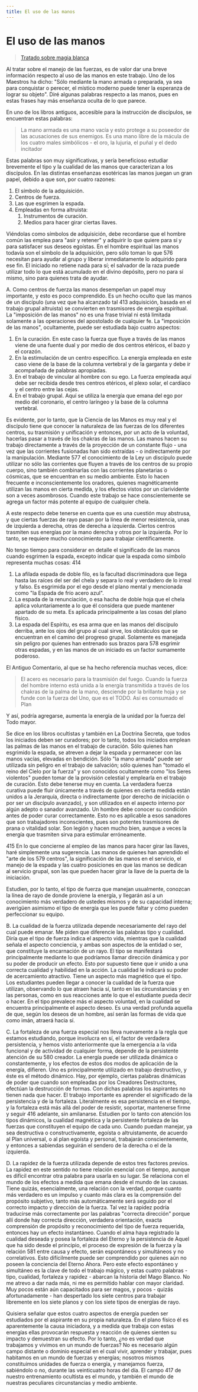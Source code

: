 ```yaml
---
title: El uso de las manos
---
```


# El uso de las manos

> [Tratado sobre magia blanca](/tratado-sobre-magia-blanca/regla-14#el-uso-de-las-manos)

Al tratar sobre el manejo de las fuerzas, es de valor dar una breve información respecto al uso de las manos en este trabajo. Uno de los Maestros ha dicho: "Sólo mediante la mano armada o preparada, ya sea para conquistar o perecer, el místico moderno puede tener la esperanza de lograr su objeto". Diré algunas palabras respecto a las manos, pues en estas frases hay más enseñanza oculta de lo que parece.

En uno de los libros antiguos, accesible para la instrucción de discípulos, se encuentran estas palabras:

> La mano armada es una mano vacía y esto protege a su poseedor de las acusaciones de sus enemigos. Es una mano libre de la mácula de los cuatro males simbólicos - el oro, la lujuria, el puñal y el dedo incitador

Estas palabras son muy significativas, y sería beneficioso estudiar brevemente el tipo y la cualidad de las manos que caracterizan a los discípulos. En las distintas enseñanzas esotéricas las manos juegan un gran papel, debido a que son, por cuatro razones:

1. El símbolo de la adquisición.
2. Centros de fuerza.
3. Las que esgrimen la espada.
4. Empleadas en forma altruista:
   1. Instrumentos de curación.
   2. Medios para hacer girar ciertas llaves.

Viéndolas como símbolos de adquisición, debe recordarse que el hombre común las emplea para "asir y retener" y adquirir lo que quiere para sí y para satisfacer sus deseos egoístas. En el hombre espiritual las manos todavía son el símbolo de la adquisición, pero sólo toman lo que <Pin lang="en">576</Pin> necesitan para ayudar al grupo y liberar inmediatamente lo adquirido para ese fin. El iniciado no retiene nada para sí; el salvador de la raza puede utilizar todo lo que está acumulado en el divino depósito, pero no para sí mismo, sino para quienes trata de ayudar.

A. Como centros de fuerza las manos desempeñan un papel muy importante, y esto es poco comprendido. Es un hecho oculto que las manos de un discípulo (una vez que ha alcanzado tal <Pin lang="es">413</Pin> adquisición, basada en el trabajo grupal altruista) se convierten en trasmisores de energía espiritual. La "imposición de las manos" no es una frase trivial ni está limitada solamente a las operaciones del apostolado de cualquier fe. La "imposición de las manos", ocultamente, puede ser estudiada bajo cuatro aspectos:

1. En la curación. En este caso la fuerza que fluye a través de las manos viene de una fuente dual y por medio de dos centros etéricos, el bazo y el corazón.
2. En la estimulación de un centro específico. La energía empleada en este caso viene de la base de la columna vertebral y de la garganta y debe ir acompañada de palabras apropiadas.
3. En el trabajo de vincular al hombre con su ego. La fuerza empleada aquí debe ser recibida desde tres centros etéricos, el plexo solar, el cardíaco y el centro entre las cejas.
4. En el trabajo grupal. Aquí se utiliza la energía que emana del ego por medio del coronario, el centro laríngeo y la base de la columna vertebral.

Es evidente, por lo tanto, que la Ciencia de las Manos es muy real y el discípulo tiene que conocer la naturaleza de las fuerzas de los diferentes centros, su trasmisión y unificación y entonces, por un acto de la voluntad, hacerlas pasar a través de los chakras de las manos. Las manos hacen su trabajo directamente a través de la proyección de un constante flujo - una vez que las corrientes fusionadas han sido extraídas - o indirectamente por la manipulación. Mediante <Pin lang="en">577</Pin> el conocimiento de la Ley un discípulo puede utilizar no sólo las corrientes que fluyen a través de los centros de su propio cuerpo, sino también combinarlas con las corrientes planetarias o cósmicas, que se encuentran en su medio ambiente. Esto lo hacen frecuente e inconscientemente los oradores, quienes magnéticamente utilizan las manos en cierta medida, y los efectos vistos por un clarividente son a veces asombrosos. Cuando este trabajo se hace conscientemente se agrega un factor más potente al equipo de cualquier chela.

A este respecto debe tenerse en cuenta que es una cuestión muy abstrusa, y que ciertas fuerzas de rayo pasan por la línea de menor resistencia, unas de izquierda a derecha, otras de derecha a izquierda. Ciertos centros trasmiten sus energías por la mano derecha y otros por la izquierda. Por lo tanto, se requiere mucho conocimiento para trabajar científicamente.

No tengo tiempo para considerar en detalle el significado de las manos cuando esgrimen la espada, excepto indicar que la espada como símbolo representa muchas cosas: <Pin lang="es">414</Pin>

1. La afilada espada de doble filo, es la facultad discriminadora que llega hasta las raíces del ser del chela y separa lo real y verdadero de lo irreal y falso. Es esgrimida por el ego desde el plano mental y mencionada como "la Espada de frío acero azul".
2. La espada de la renunciación, o esa hacha de doble hoja que el chela aplica voluntariamente a lo que él considera que puede mantener apartado de su meta. Es aplicada principalmente a las cosas del plano físico.
3. La espada del Espíritu, es esa arma que en las manos del discípulo derriba, ante los ojos del grupo al cual sirve, los obstáculos que se encuentran en el camino del progreso grupal. Solamente es manejada sin peligro por quienes han entrenado sus brazos para <Pin lang="en">578</Pin> esgrimir otras espadas, y en las manos de un iniciado es un factor sumamente poderoso.

El Antiguo Comentario, al que se ha hecho referencia muchas veces, dice:

> El acero es necesario para la trasmisión del fuego. Cuando la fuerza del hombre interno está unida a la energía transmitida a través de los chakras de la palma de la mano, desciende por la brillante hoja y se funde con la fuerza del Uno, que es el TODO. Así es consumado el Plan

Y así, podría agregarse, aumenta la energía de la unidad por la fuerza del Todo mayor.

Se dice en los libros ocultistas y también en La Doctrina Secreta, que todos los iniciados deben ser curadores; por lo tanto, todos los iniciados emplean las palmas de las manos en el trabajo de curación. Sólo quienes han esgrimido la espada, se atreven a dejar la espada y permanecer con las manos vacías, elevadas en bendición. Sólo "la mano armada" puede ser utilizada sin peligro en el trabajo de salvación; sólo quienes han "tomado el reino del Cielo por la fuerza" y son conocidos ocultamente como "los Seres violentos" pueden tomar de la provisión celestial y emplearla en el trabajo de curación. Esto debe tenerse muy en cuenta. La verdadera fuerza curativa puede fluir únicamente a través de quienes en cierta medida están unidos a la Jerarquía, directa o indirectamente (por derecho de iniciación o por ser un discípulo avanzado), y son utilizados en el aspecto interno por algún adepto o sanador avanzado. Un hombre debe conocer su condición antes de poder curar correctamente. Esto no es aplicable a esos sanadores que son trabajadores inconscientes, pues son potentes trasmisores de prana o vitalidad solar. Son legión y hacen mucho bien, aunque a veces la energía que trasmiten sirva para estimular erróneamente.

<p><Pin lang="es">415</Pin> En lo que concierne al empleo de las manos para hacer girar las llaves, haré simplemente una sugerencia. Las manos de quienes han aprendido el "arte de los <Pin lang="en">579</Pin> centros", la significación de las manos en el servicio, el manejo de la espada y las cuatro posiciones en que las manos se dedican al servicio grupal, son las que pueden hacer girar la llave de la puerta de la iniciación.</p>

Estudien, por lo tanto, el tipo de fuerza que manejan usualmente, conozcan la línea de rayo de donde proviene la energía, y llegarán así a un conocimiento más verdadero de ustedes mismos y de su capacidad interna; averigüen asimismo el tipo de energía que les puede faltar y cómo pueden perfeccionar su equipo.

B. La cualidad de la fuerza utilizada depende necesariamente del rayo del cual puede emanar. Me piden que diferencie las palabras tipo y cualidad. Diría que el tipo de fuerza indica el aspecto vida, mientras que la cualidad señala el aspecto conciencia, y ambas son aspectos de la entidad o ser, que constituye la encarnación de un rayo. El tipo se manifestará principalmente mediante lo que podríamos llamar dirección dinámica y por su poder de producir un efecto. Esto por supuesto tiene que ir unido a una correcta cualidad y habilidad en la acción. La cualidad le indicará su poder de acercamiento atractivo. Tiene un aspecto más magnético que el tipo. Los estudiantes pueden llegar a conocer la cualidad de la fuerza que utilizan, observando lo que atraen hacia sí, tanto en las circunstancias y en las personas, como en sus reacciones ante lo que el estudiante pueda decir o hacer. En el tipo prevalece más el aspecto voluntad, en la cualidad se encuentra principalmente el aspecto deseo. Es una verdad profunda aquella de que, según los deseos de un hombre, así serán las formas de vida que como imán, atraerá hacia sí.

C. La fortaleza de una fuerza especial nos lleva nuevamente a la regla que estamos estudiando, porque involucra en sí, el factor de verdadera persistencia, y hemos visto anteriormente que la emergencia a la vida funcional y de actividad de cualquier forma, depende de la persistente atención de su <Pin lang="en">580</Pin> creador. La energía puede ser utilizada dinámica o constantemente, y los efectos de estos dos modos de aplicación de la energía, difieren. Uno es principalmente utilizado en trabajo destructivo, y éste es el método dinámico. Hay, por ejemplo, ciertas palabras dinámicas de poder que cuando son empleadas por los Creadores Destructores, efectúan la destrucción de formas. Con dichas palabras los aspirantes no tienen nada que hacer. El trabajo importante es aprender el significado de la persistencia y de la fortaleza. Literalmente es esa persistencia en el tiempo, y la fortaleza está más allá del poder de resistir, soportar, mantenerse firme y seguir <Pin lang="es">416</Pin> adelante, sin amilanarse. Estudien por lo tanto con atención los tipos dinámicos, la cualidad magnética y la persistente fortaleza de las fuerzas que constituyen el equipo de cada uno. Cuando puedan manejar, ya sea destructiva o constructivamente, egoísta o altruistamente, de acuerdo al Plan universal, o al plan egoísta y personal, trabajarán conscientemente, y entonces a sabiendas seguirán el sendero de la derecha o el de la izquierda.

D. La rapidez de la fuerza utilizada depende de estos tres factores previos. La rapidez en este sentido no tiene relación esencial con el tiempo, aunque es difícil encontrar otra palabra para usarla en su lugar. Se relaciona con el mundo de los efectos a medida que emana desde el mundo de las causas. Tiene quizás, esencialmente, una relación con la verdad, porque cuanto más verdadero es un impulso y cuanto más clara es la comprensión del propósito subjetivo, tanto más automáticamente será seguido por el correcto impacto y dirección de la fuerza. Tal vez la rapidez podría traducirse más correctamente por las palabras "correcta dirección" porque allí donde hay correcta dirección, verdadera orientación, exacta comprensión de propósito y reconocimiento del tipo de fuerza requerida, entonces hay un efecto instantáneo. Cuando el alma haya registrado la cualidad deseada y posea la fortaleza del Eterno y la persistencia de Aquel que ha sido desde el principio, el proceso de expresión de la fuerza y la relación <Pin lang="en">581</Pin> entre causa y efecto, serán espontáneos y simultáneos y no correlativos. Esto difícilmente puede ser comprendido por quienes aún no poseen la conciencia del Eterno Ahora. Pero este efecto espontáneo y simultáneo es la clave de todo el trabajo mágico, y estas cuatro palabras - tipo, cualidad, fortaleza y rapidez - abarcan la historia del Mago Blanco. No me atrevo a dar nada más, ni me es permitido hablar con mayor claridad. Muy pocos están aún capacitados para ser magos, y pocos - quizás afortunadamente - han despertado los siete centros para trabajar libremente en los siete planos y con los siete tipos de energías de rayo.

Quisiera señalar que estos cuatro aspectos de energía pueden ser estudiados por el aspirante en su propia naturaleza. En el plano físico él es aparentemente la causa iniciadora, y a medida que trabaja con estas energías ellas provocarán respuesta y reacción de quienes sienten su impacto y demuestran su efecto. Por lo tanto, ¿no es verdad que trabajamos y vivimos en un mundo de fuerzas? No es necesario algún campo distante o dominio especial en el cual vivir, aprender y trabajar, pues habitamos en un mundo de fuerzas y energías; nosotros mismos constituimos unidades de fuerza o energía, y manejamos fuerza, sabiéndolo o no, durante las veinticuatro horas del día. El campo <Pin lang="es">417</Pin> de nuestro entrenamiento ocultista es el mundo, y también el mundo de nuestras peculiares circunstancias y medio ambiente.
